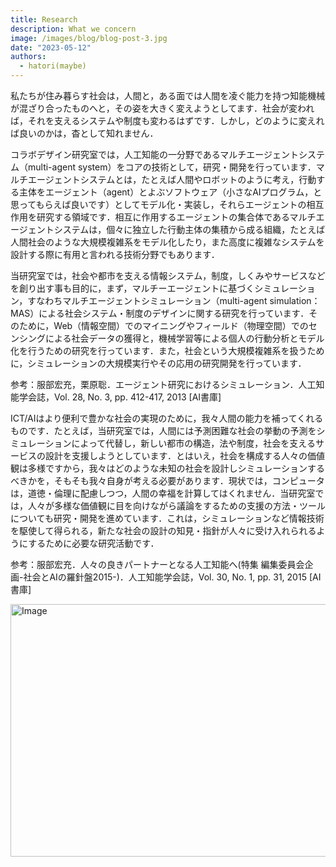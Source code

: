 ```yaml
---
title: Research
description: What we concern
image: /images/blog/blog-post-3.jpg
date: "2023-05-12"
authors:
  - hatori(maybe)
---
```


私たちが住み暮らす社会は，人間と，ある面では人間を凌ぐ能力を持つ知能機械が混ざり合ったものへと，その姿を大きく変えようとしてます．社会が変われば，それを支えるシステムや制度も変わるはずです．しかし，どのように変えれば良いのかは，杳として知れません．

コラボデザイン研究室では，人工知能の一分野であるマルチエージェントシステム（multi-agent system）をコアの技術として，研究・開発を行っています．マルチエージェントシステムとは，たとえば人間やロボットのように考え，行動する主体をエージェント（agent）とよぶソフトウェア（小さなAIプログラム，と思ってもらえば良いです）としてモデル化・実装し，それらエージェントの相互作用を研究する領域です．相互に作用するエージェントの集合体であるマルチエージェントシステムは，個々に独立した行動主体の集積から成る組織，たとえば人間社会のような大規模複雑系をモデル化したり，また高度に複雑なシステムを設計する際に有用と言われる技術分野でもあります．

当研究室では，社会や都市を支える情報システム，制度，しくみやサービスなどを創り出す事も目的に，まず，マルチーエージェントに基づくシミュレーション，すなわちマルチエージェントシミュレーション（multi-agent simulation：MAS）による社会システム・制度のデザインに関する研究を行っています．そのために，Web（情報空間）でのマイニングやフィールド（物理空間）でのセンシングによる社会データの獲得と，機械学習等による個人の行動分析とモデル化を行うための研究を行っています．また，社会という大規模複雑系を扱うために，シミュレーションの大規模実行やその応用の研究開発を行っています．

<Callout>
参考：服部宏充，栗原聡．エージェント研究におけるシミュレーション．人工知能学会誌，Vol. 28, No. 3, pp. 412-417, 2013 [AI書庫]
</Callout>

ICT/AIはより便利で豊かな社会の実現のために，我々人間の能力を補ってくれるものです．たとえば，当研究室では，人間には予測困難な社会の挙動の予測をシミュレーションによって代替し，新しい都市の構造，法や制度，社会を支えるサービスの設計を支援しようとしています．とはいえ，社会を構成する人々の価値観は多様ですから，我々はどのような未知の社会を設計しシミュレーションするべきかを，そもそも我々自身が考える必要があります．現状では，コンピュータは，道徳・倫理に配慮しつつ，人間の幸福を計算してはくれません．当研究室では，人々が多様な価値観に目を向けながら議論をするための支援の方法・ツールについても研究・開発を進めています．これは，シミュレーションなど情報技術を駆使して得られる，新たな社会の設計の知見・指針が人々に受け入れられるようにするために必要な研究活動です．

<Callout>
参考：服部宏充．人々の良きパートナーとなる人工知能へ(特集 編集委員会企画-社会とAIの羅針盤2015-)．人工知能学会誌，Vol. 30, No. 1, pp. 31, 2015 [AI書庫]
</Callout>

<Image
  src="/images/blog/blog-post-research-2.png"
  width="718"
  height="404"
  alt="Image"
/>